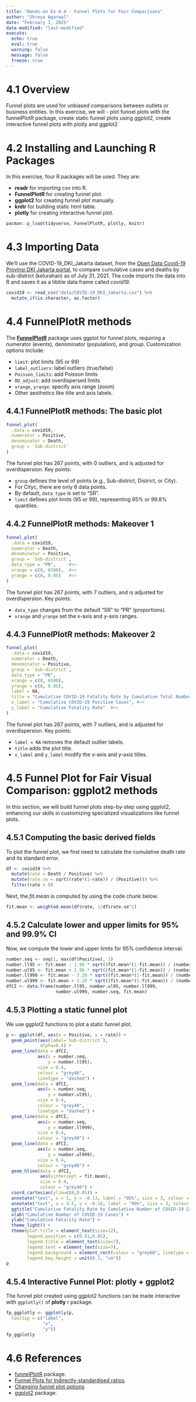 ```yaml
---
title: "Hands-on Ex 4.4 - Funnel Plots for Fair Comparisons"
author: "Shreya Agarwal"
date: "February 1, 2025"
date-modified: "last-modified"
execute: 
  echo: true
  eval: true
  warning: false
  message: false
  freeze: true
---
```


# **4.1 Overview**

Funnel plots are used for unbiased comparisons between outlets or business entities. In this exercise, we will - plot funnel plots with the funnelPlotR package, create static funnel plots using ggplot2, create interactive funnel plots with plotly and ggplot2

# **4.2 Installing and Launching R Packages**

In this exercise, four R packages will be used. They are:

-   **readr** for importing csv into R.
-   **FunnelPlotR** for creating funnel plot.
-   **ggplot2** for creating funnel plot manually.
-   **knitr** for building static html table.
-   **plotly** for creating interactive funnel plot.

```r
pacman::p_load(tidyverse, FunnelPlotR, plotly, knitr)
```

# **4.3 Importing Data**

We’ll use the COVID-19_DKI_Jakarta dataset, from the [Open Data Covid-19 Provinsi DKI Jakarta portal](https://riwayat-file-covid-19-dki-jakarta-jakartagis.hub.arcgis.com/), to compare cumulative cases and deaths by sub-district (kelurahan) as of July 31, 2021. The code imports the data into R and saves it as a tibble data frame called *covid19.*

```r
covid19 <- read_csv("data/COVID-19_DKI_Jakarta.csv") %>%
  mutate_if(is.character, as.factor)
```

# **4.4 FunnelPlotR methods**

The [**FunnelPlotR**](https://nhs-r-community.github.io/FunnelPlotR/) package uses ggplot for funnel plots, requiring a numerator (events), denominator (population), and group. Customization options include:

-   `limit`: plot limits (95 or 99)
-   `label_outliers`: label outliers (true/false)
-   `Poisson_limits`: add Poisson limits
-   `OD_adjust`: add overdispersed limits
-   `xrange`, `yrange`: specify axis range (zoom)
-   Other aesthetics like title and axis labels.

## **4.4.1 FunnelPlotR methods: The basic plot**

```r
funnel_plot(
  .data = covid19,
  numerator = Positive,
  denominator = Death,
  group = `Sub-district`
)
```

The funnel plot has 267 points, with 0 outliers, and is adjusted for overdispersion. Key points:

-   `group` defines the level of points (e.g., Sub-district, District, or City).
-   For Cityc, there are only 6 data points.
-   By default, `data_type` is set to "SR".
-   `limit` defines plot limits (95 or 99), representing 95% or 99.8% quantiles.

## **4.4.2 FunnelPlotR methods: Makeover 1**

```r
funnel_plot(
  .data = covid19,
  numerator = Death,
  denominator = Positive,
  group = `Sub-district`,
  data_type = "PR",     #<<
  xrange = c(0, 6500),  #<<
  yrange = c(0, 0.05)   #<<
)
```

The funnel plot has 267 points, with 7 outliers, and is adjusted for overdispersion. Key points:

-   `data_type` changes from the default "SR" to "PR" (proportions).
-   `xrange` and `yrange` set the x-axis and y-axis ranges.

## **4.4.3 FunnelPlotR methods: Makeover 2**

```r
funnel_plot(
  .data = covid19,
  numerator = Death,
  denominator = Positive,
  group = `Sub-district`,
  data_type = "PR",   
  xrange = c(0, 6500),  
  yrange = c(0, 0.05),
  label = NA,
  title = "Cumulative COVID-19 Fatality Rate by Cumulative Total Number of COVID-19 Positive Cases", #<<           
  x_label = "Cumulative COVID-19 Positive Cases", #<<
  y_label = "Cumulative Fatality Rate"  #<<
)
```

The funnel plot has 267 points, with 7 outliers, and is adjusted for overdispersion. Key points:

-   `label = NA` removes the default outlier labels.
-   `title` adds the plot title.
-   `x_label` and `y_label` modify the x-axis and y-axis titles.

# **4.5 Funnel Plot for Fair Visual Comparison: ggplot2 methods**

In this section, we will build funnel plots step-by-step using ggplot2, enhancing our skills in customizing specialized visualizations like funnel plots.

## **4.5.1 Computing the basic derived fields**

To plot the funnel plot, we first need to calculate the cumulative death rate and its standard error.

```r
df <- covid19 %>%
  mutate(rate = Death / Positive) %>%
  mutate(rate.se = sqrt((rate*(1-rate)) / (Positive))) %>%
  filter(rate > 0)
```

Next, the *fit.mean* is computed by using the code chunk below.

```r
fit.mean <- weighted.mean(df$rate, 1/df$rate.se^2)
```

## **4.5.2 Calculate lower and upper limits for 95% and 99.9% CI**

Now, we compute the lower and upper limits for 95% confidence interval.

```r
number.seq <- seq(1, max(df$Positive), 1)
number.ll95 <- fit.mean - 1.96 * sqrt((fit.mean*(1-fit.mean)) / (number.seq)) 
number.ul95 <- fit.mean + 1.96 * sqrt((fit.mean*(1-fit.mean)) / (number.seq)) 
number.ll999 <- fit.mean - 3.29 * sqrt((fit.mean*(1-fit.mean)) / (number.seq)) 
number.ul999 <- fit.mean + 3.29 * sqrt((fit.mean*(1-fit.mean)) / (number.seq)) 
dfCI <- data.frame(number.ll95, number.ul95, number.ll999, 
                   number.ul999, number.seq, fit.mean)
```

## **4.5.3 Plotting a static funnel plot**

We use ggplot2 functions to plot a static funnel plot.

```r
p <- ggplot(df, aes(x = Positive, y = rate)) +
  geom_point(aes(label=`Sub-district`), 
             alpha=0.4) +
  geom_line(data = dfCI, 
            aes(x = number.seq, 
                y = number.ll95), 
            size = 0.4, 
            colour = "grey40", 
            linetype = "dashed") +
  geom_line(data = dfCI, 
            aes(x = number.seq, 
                y = number.ul95), 
            size = 0.4, 
            colour = "grey40", 
            linetype = "dashed") +
  geom_line(data = dfCI, 
            aes(x = number.seq, 
                y = number.ll999), 
            size = 0.4, 
            colour = "grey40") +
  geom_line(data = dfCI, 
            aes(x = number.seq, 
                y = number.ul999), 
            size = 0.4, 
            colour = "grey40") +
  geom_hline(data = dfCI, 
             aes(yintercept = fit.mean), 
             size = 0.4, 
             colour = "grey40") +
  coord_cartesian(ylim=c(0,0.05)) +
  annotate("text", x = 1, y = -0.13, label = "95%", size = 3, colour = "grey40") + 
  annotate("text", x = 4.5, y = -0.18, label = "99%", size = 3, colour = "grey40") + 
  ggtitle("Cumulative Fatality Rate by Cumulative Number of COVID-19 Cases") +
  xlab("Cumulative Number of COVID-19 Cases") + 
  ylab("Cumulative Fatality Rate") +
  theme_light() +
  theme(plot.title = element_text(size=12),
        legend.position = c(0.91,0.85), 
        legend.title = element_text(size=7),
        legend.text = element_text(size=7),
        legend.background = element_rect(colour = "grey60", linetype = "dotted"),
        legend.key.height = unit(0.3, "cm"))
p
```

## **4.5.4 Interactive Funnel Plot: plotly + ggplot2**

The funnel plot created using ggplot2 functions can be made interactive with `ggplotly()` of **plotly** r package.

```r
fp_ggplotly <- ggplotly(p,
  tooltip = c("label", 
              "x", 
              "y"))
fp_ggplotly
```

# **4.6 References**

-   [funnelPlotR](https://nhs-r-community.github.io/FunnelPlotR/index.html) package.
-   [Funnel Plots for Indirectly-standardised ratios](https://nhs-r-community.github.io/FunnelPlotR/articles/funnel_plots.html).
-   [Changing funnel plot options](https://nhs-r-community.github.io/FunnelPlotR/articles/changing_funnel_plot_options.html)
-   [ggplot2](https://ggplot2.tidyverse.org/) package.
